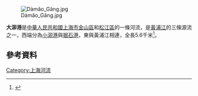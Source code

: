 [[File:Dàmǎo_Gǎng.jpg|thumb]]

'''大泖港'''是[[中華人民共和國|中華人民共和國]][[上海市|上海市]][[金山區_(上海市)|金山區]]和[[松江區|松江區]]的一條河流，是[[黃浦江|黃浦江]]的三條源流之一，西端分為[[小泖港|小泖港]]與[[掘石港|掘石港]]，東與黃浦江相連，全長5.6千米<ref>{{cite book |author1=中国河湖大典 长江卷 |publisher=中国水利水电出版社 |page=938|title=大泖港}}</ref>。

== 參考資料 ==
{{Reflist|2}}

{{上海市主要水系}}
[[Category:上海河流|Category:上海河流]]